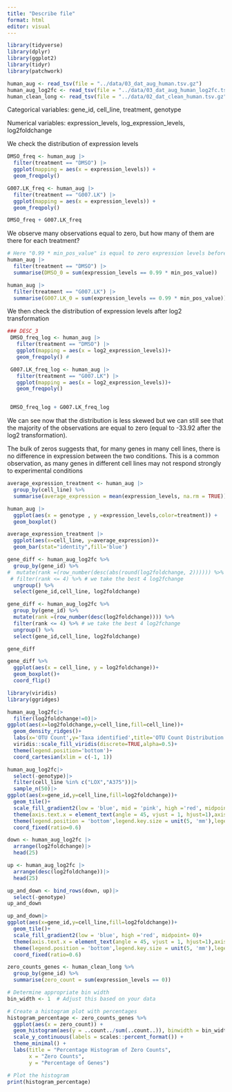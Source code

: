 ```yaml
---
title: "Describe file"
format: html
editor: visual
---
```


```r
library(tidyverse)
library(dplyr)
library(ggplot2)
library(tidyr)
library(patchwork)

human_aug <- read_tsv(file = "../data/03_dat_aug_human.tsv.gz")
human_aug_log2fc <- read_tsv(file = "../data/03_dat_aug_human_log2fc.tsv.gz")
human_clean_long <- read_tsv(file = "../data/02_dat_clean_human.tsv.gz")
```

Categorical variables: gene_id, cell_line, treatment, genotype

Numerical variables: expression_levels, log_expression_levels, log2foldchange

We check the distribution of expression levels

```r
DMSO_freq <- human_aug |> 
  filter(treatment == "DMSO") |> 
  ggplot(mapping = aes(x = expression_levels)) +
  geom_freqpoly()

G007.LK_freq <- human_aug |>
  filter(treatment == "G007.LK") |> 
  ggplot(mapping = aes(x = expression_levels)) +
  geom_freqpoly()

DMSO_freq + G007.LK_freq
```

We observe many observations equal to zero, but how many of them are there for each treatment?

```r
# Here "0.99 * min_pos_value" is equal to zero expression levels before adding the offset 
human_aug |> 
  filter(treatment == "DMSO") |> 
  summarise(DMSO_0 = sum(expression_levels == 0.99 * min_pos_value))

human_aug |>
  filter(treatment == "G007.LK") |> 
  summarise(G007.LK_0 = sum(expression_levels == 0.99 * min_pos_value))
```

We then check the distribution of expression levels after log2 transformation

```r
### DESC_3
 DMSO_freq_log <- human_aug |>
   filter(treatment == "DMSO") |>
   ggplot(mapping = aes(x = log2_expression_levels))+
   geom_freqpoly() #

 G007.LK_freq_log <- human_aug |>
   filter(treatment == "G007.LK") |>
   ggplot(mapping = aes(x = log2_expression_levels))+
   geom_freqpoly()


 DMSO_freq_log + G007.LK_freq_log
```

We can see now that the distribution is less skewed but we can still see that the majority of the observations are equal to zero (equal to -33.92 after the log2 transformation).

The bulk of zeros suggests that, for many genes in many cell lines, there is no difference in expression between the two conditions. This is a common observation, as many genes in different cell lines may not respond strongly to experimental conditions

```r
average_expression_treatment <- human_aug |>
  group_by(cell_line) %>%
  summarise(average_expression = mean(expression_levels, na.rm = TRUE))

human_aug |> 
  ggplot(aes(x = genotype , y =expression_levels,color=treatment)) +
  geom_boxplot()

average_expression_treatment |>
  ggplot(aes(x=cell_line, y=average_expression))+
  geom_bar(stat="identity",fill='blue')
```

```r
gene_diff <- human_aug_log2fc %>%
  group_by(gene_id) %>%
#  mutate(rank =(row_number(desc(abs(round(log2foldchange, 2)))))) %>%
 # filter(rank <= 4) %>% # we take the best 4 log2fchange
  ungroup() %>%
  select(gene_id,cell_line, log2foldchange)
```

```r

gene_diff <- human_aug_log2fc %>%
  group_by(gene_id) %>%
  mutate(rank =(row_number(desc(log2foldchange)))) %>%
  filter(rank <= 4) %>% # we take the best 4 log2fchange
  ungroup() %>%
  select(gene_id,cell_line, log2foldchange) 

gene_diff
```

```r
gene_diff %>% 
  ggplot(aes(x = cell_line, y = log2foldchange))+
  geom_boxplot()+
  coord_flip()
```

```r
library(viridis)
library(ggridges)

human_aug_log2fc|>
  filter(log2foldchange!=0)|>
ggplot(aes(x=log2foldchange,y=cell_line,fill=cell_line))+
  geom_density_ridges()+
  labs(x='OTU Count',y='Taxa identified',title='OTU Count Distribution for 5 Taxa Stratified on Site',caption='Data from blah blah')+
  viridis::scale_fill_viridis(discrete=TRUE,alpha=0.5)+
  theme(legend.position='bottom')+
  coord_cartesian(xlim = c(-1, 1))

```

```r
human_aug_log2fc|>
  select(-genotype)|>
  filter(cell_line %in% c("LOX","A375"))|>
  sample_n(50)|>
ggplot(aes(x=gene_id,y=cell_line,fill=log2foldchange))+
  geom_tile()+
  scale_fill_gradient2(low = 'blue', mid = 'pink', high ='red', midpoint= 0)+
  theme(axis.text.x = element_text(angle = 45, vjust = 1, hjust=1),axis.text=element_text(size=4),axis.title=element_text(size=5))+
  theme(legend.position = 'bottom',legend.key.size = unit(5, 'mm'),legend.title=element_text(size=5),legend.text=element_text(size=5))+
  coord_fixed(ratio=0.6)
```

```r
down <- human_aug_log2fc |>
  arrange(log2foldchange)|>
  head(25)

up <- human_aug_log2fc |>
  arrange(desc(log2foldchange))|>
  head(25)

up_and_down <- bind_rows(down, up)|>
  select(-genotype)
up_and_down

up_and_down|>
ggplot(aes(x=gene_id,y=cell_line,fill=log2foldchange))+
  geom_tile()+
  scale_fill_gradient2(low = 'blue', high ='red', midpoint= 0)+
  theme(axis.text.x = element_text(angle = 45, vjust = 1, hjust=1),axis.text=element_text(size=4),axis.title=element_text(size=5))+
  theme(legend.position = 'bottom',legend.key.size = unit(5, 'mm'),legend.title=element_text(size=5),legend.text=element_text(size=5))+
  coord_fixed(ratio=0.6)
```

```r
zero_counts_genes <- human_clean_long %>%
  group_by(gene_id) %>%
  summarise(zero_count = sum(expression_levels == 0))

# Determine appropriate bin width
bin_width <- 1  # Adjust this based on your data

# Create a histogram plot with percentages
histogram_percentage <- zero_counts_genes %>%
  ggplot(aes(x = zero_count)) +
  geom_histogram(aes(y = ..count../sum(..count..)), binwidth = bin_width, fill = "green") +
  scale_y_continuous(labels = scales::percent_format()) +
  theme_minimal() +
  labs(title = "Percentage Histogram of Zero Counts",
       x = "Zero Counts",
       y = "Percentage of Genes")

# Plot the histogram
print(histogram_percentage)
```
